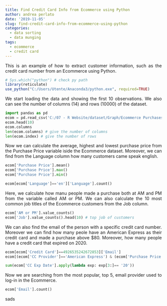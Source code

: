 ```yaml
---
title: Find Credit Card Info from Ecommerce using Python
author: andrea perlato
date: '2019-11-05'
slug: find-credit-card-info-from-ecommerce-using-python
categories:
  - data sorting
  - data munging
tags:
  - ecommerce
  - credit card
---
```


<style>
body {
text-align: justify}
</style>

This is an example of how to extract customer information, such as the credit card number from an Ecommerce using Python.

```r
# Sys.which("python") # check py path
library(reticulate)
use_python("C:/Users/Utente/Anaconda3/python.exe", required=TRUE)

```
We start loading the data and showing the first 10 observations. We also can see the number of columns (14) and rows (10000) of the dataset.

```python
import pandas as pd
ecom = pd.read_csv('C:/07 - R Website/dataset/Graph/Ecommerce Purchases')
ecom.head(10)
ecom.columns
len(ecom.columns) # give the number of columns
len(ecom.index) # give the number of rows

```

Now we can calculate the average, highest and lowest purchase price from the Purchase Price variable iside the Ecommerce dataset.
Moreover, we can find from the Language column how many customers came speak english.

```python
ecom['Purchase Price'].mean()
ecom['Purchase Price'].max()
ecom['Purchase Price'].min()

ecom[ecom['Language']=='en']['Language'].count()

```

Here, we calculate how manu people made a purchase both at AM and PM from the variable called AM or PM.
We can also calculate the 10 most common job titles of the Ecommerce customers from the Job column.

```python
ecom['AM or PM'].value_counts()
ecom['Job'].value_counts().head(10) # top job of customers

```

We can also find the email of the person with a specific credit card number. Moreover we can find how many peole have an American Express as their credit card and made a purchase above $80. Moreover, how many people have a credit card that expired on 2020.

```python
ecom[ecom['Credit Card']==4926535242672853]['Email']
ecom[(ecom['CC Provider']=='American Express') & (ecom['Purchase Price']>80)].count()

sum(ecom['CC Exp Date'].apply(lambda exp: exp[3:]== '20'))

```

Now we are searching from the most popular, top 5, email provider used to log-in in the Ecommerce.


```python
ecom['Email'].count()


```

sads


























